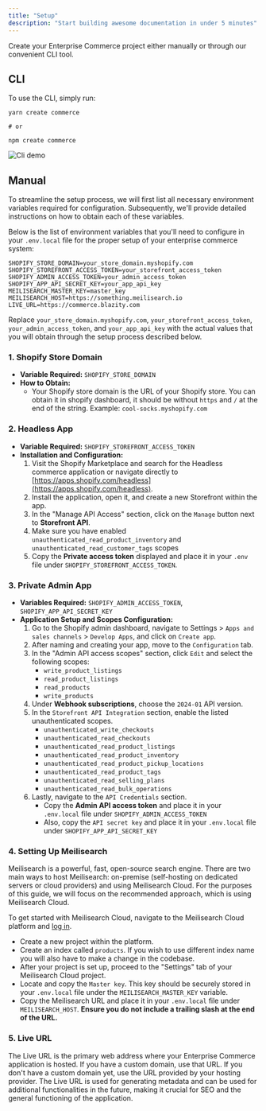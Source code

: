 ```yaml
---
title: "Setup"
description: "Start building awesome documentation in under 5 minutes"
---
```


Create your Enterprise Commerce project either manually or through our convenient CLI tool.

## CLI

To use the CLI, simply run:

```shell
yarn create commerce

# or

npm create commerce
```

<Frame>
  <img className="block" src="/images/cli-demo.gif" alt="Cli demo" />
</Frame>

## Manual

To streamline the setup process, we will first list all necessary environment variables required for configuration. Subsequently, we'll provide detailed instructions on how to obtain each of these variables.

Below is the list of environment variables that you'll need to configure in your `.env.local` file for the proper setup of your enterprise commerce system:

```plaintext
SHOPIFY_STORE_DOMAIN=your_store_domain.myshopify.com
SHOPIFY_STOREFRONT_ACCESS_TOKEN=your_storefront_access_token
SHOPIFY_ADMIN_ACCESS_TOKEN=your_admin_access_token
SHOPIFY_APP_API_SECRET_KEY=your_app_api_key
MEILISEARCH_MASTER_KEY=master_key
MEILISEARCH_HOST=https://something.meilisearch.io
LIVE_URL=https://commerce.blazity.com
```

Replace `your_store_domain.myshopify.com`, `your_storefront_access_token`, `your_admin_access_token`, and `your_app_api_key` with the actual values that you will obtain through the setup process described below.

### 1. Shopify Store Domain

- **Variable Required:** `SHOPIFY_STORE_DOMAIN`
- **How to Obtain:**
  - Your Shopify store domain is the URL of your Shopify store. You can obtain it in shopify dashboard, it should be without `https` and `/` at the end of the string. Example: `cool-socks.myshopify.com`

### 2. Headless App

- **Variable Required:** `SHOPIFY_STOREFRONT_ACCESS_TOKEN`
- **Installation and Configuration:**
  1. Visit the Shopify Marketplace and search for the Headless commerce application or navigate directly to [https://apps.shopify.com/headless](https://apps.shopify.com/headless).
  2. Install the application, open it, and create a new Storefront within the app.
  3. In the "Manage API Access" section, click on the `Manage` button next to **Storefront API**.
  4. Make sure you have enabled `unauthenticated_read_product_inventory` and `unauthenticated_read_customer_tags` scopes
  5. Copy the **Private access token** displayed and place it in your `.env` file under `SHOPIFY_STOREFRONT_ACCESS_TOKEN`.

### 3. Private Admin App

- **Variables Required:** `SHOPIFY_ADMIN_ACCESS_TOKEN`, `SHOPIFY_APP_API_SECRET_KEY`
- **Application Setup and Scopes Configuration:**
  1. Go to the Shopify admin dashboard, navigate to Settings > `Apps and sales channels` > `Develop Apps`, and click on `Create app`.
  2. After naming and creating your app, move to the `Configuration` tab.
  3. In the "Admin API access scopes" section, click `Edit` and select the following scopes:
     - `write_product_listings`
     - `read_product_listings`
     - `read_products`
     - `write_products`
  4. Under **Webhook subscriptions**, choose the `2024-01` API version.
  5. In the `Storefront API Integration` section, enable the listed unauthenticated scopes.
     - `unauthenticated_write_checkouts`
     - `unauthenticated_read_checkouts`
     - `unauthenticated_read_product_listings`
     - `unauthenticated_read_product_inventory`
     - `unauthenticated_read_product_pickup_locations`
     - `unauthenticated_read_product_tags`
     - `unauthenticated_read_selling_plans`
     - `unauthenticated_read_bulk_operations`
  6. Lastly, navigate to the `API Credentials` section.
     - Copy the **Admin API access token** and place it in your `.env.local` file under `SHOPIFY_ADMIN_ACCESS_TOKEN`
     - Also, copy the `API secret key` and place it in your `.env.local` file under `SHOPIFY_APP_API_SECRET_KEY`

### 4. Setting Up Meilisearch

Meilisearch is a powerful, fast, open-source search engine. There are two main ways to host Meilisearch: on-premise (self-hosting on dedicated servers or cloud providers) and using Meilisearch Cloud. For the purposes of this guide, we will focus on the recommended approach, which is using Meilisearch Cloud.

To get started with Meilisearch Cloud, navigate to the Meilisearch Cloud platform and [log in](https://cloud.meilisearch.com/).

- Create a new project within the platform.
- Create an index called `products`. If you wish to use different index name you will also have to make a change in the codebase.
- After your project is set up, proceed to the "Settings" tab of your Meilisearch Cloud project.
- Locate and copy the `Master key`. This key should be securely stored in your `.env.local` file under the `MEILISEARCH_MASTER_KEY` variable.
- Copy the Meilisearch URL and place it in your `.env.local` file under `MEILISEARCH_HOST`. **Ensure you do not include a trailing slash at the end of the URL.**

### 5. Live URL

The Live URL is the primary web address where your Enterprise Commerce application is hosted. If you have a custom domain, use that URL. If you don't have a custom domain yet, use the URL provided by your hosting provider. The Live URL is used for generating metadata and can be used for additional functionalities in the future, making it crucial for SEO and the general functioning of the application.
